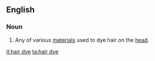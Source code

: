 ==English==
===Noun===
{{en-noun|sg=[[hair]] [[dye]]}}
#Any of various [[material]]s used to dye hair on the [[head]].

[[it:hair dye]]
[[ta:hair dye]]